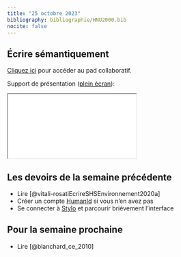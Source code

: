 ```yaml
---
title: "25 octobre 2023"
bibliography: bibliographie/HNU2000.bib
nocite: false
---
```


## Écrire sémantiquement

::: {.callout-note}

[Cliquez ici](https://demo.hedgedoc.org/qrq4-YijQkmZkcmS2hS4oA#) pour accéder au pad collaboratif.

:::

Support de présentation ([plein écran](/slides/seance6.html){target="_blank"}):

```{=html}

<iframe src="/slides/seance6.html"></iframe>
```

## Les devoirs de la semaine précédente

- Lire [@vitali-rosatiEcrireSHSEnvironnement2020a]
- Créer un compte [HumanId](https://humanid.huma-num.fr/) si vous n'en avez pas
- Se connecter à [Stylo](https://stylo.huma-num.fr/) et parcourir briévement l'interface

## Pour la semaine prochaine

- Lire [@blanchard_ce_2010]